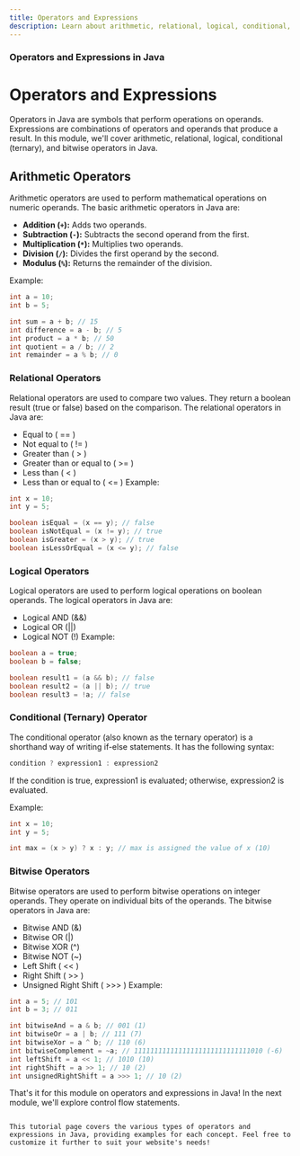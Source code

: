 ```yaml
---
title: Operators and Expressions
description: Learn about arithmetic, relational, logical, conditional, and bitwise operators in Java programming.
---
```

### Operators and Expressions in Java
# Operators and Expressions

Operators in Java are symbols that perform operations on operands. Expressions are combinations of operators and operands that produce a result. In this module, we'll cover arithmetic, relational, logical, conditional (ternary), and bitwise operators in Java.


## Arithmetic Operators

Arithmetic operators are used to perform mathematical operations on numeric operands. The basic arithmetic operators in Java are:

- **Addition (`+`):** Adds two operands.
- **Subtraction (`-`):** Subtracts the second operand from the first.
- **Multiplication (`*`):** Multiplies two operands.
- **Division (`/`):** Divides the first operand by the second.
- **Modulus (`%`):** Returns the remainder of the division.

Example:

```java
int a = 10;
int b = 5;

int sum = a + b; // 15
int difference = a - b; // 5
int product = a * b; // 50
int quotient = a / b; // 2
int remainder = a % b; // 0
```
### Relational Operators
Relational operators are used to compare two values. They return a boolean result (true or false) based on the comparison. The relational operators in Java are:

- Equal to ( == )
- Not equal to ( != ) 
- Greater than ( > )
- Greater than or equal to ( >= )
- Less than ( < )
- Less than or equal to ( <= )
Example:

```java
int x = 10;
int y = 5;

boolean isEqual = (x == y); // false
boolean isNotEqual = (x != y); // true
boolean isGreater = (x > y); // true
boolean isLessOrEqual = (x <= y); // false
```
### Logical Operators
Logical operators are used to perform logical operations on boolean operands. The logical operators in Java are:

- Logical AND (&&)
- Logical OR (||)
- Logical NOT (!)
Example:

```java
boolean a = true;
boolean b = false;

boolean result1 = (a && b); // false
boolean result2 = (a || b); // true
boolean result3 = !a; // false
```
### Conditional (Ternary) Operator
The conditional operator (also known as the ternary operator) is a shorthand way of writing if-else statements. It has the following syntax:

```java
condition ? expression1 : expression2
```
If the condition is true, expression1 is evaluated; otherwise, expression2 is evaluated.

Example:

```java
int x = 10;
int y = 5;

int max = (x > y) ? x : y; // max is assigned the value of x (10)
```
### Bitwise Operators
Bitwise operators are used to perform bitwise operations on integer operands. They operate on individual bits of the operands. The bitwise operators in Java are:

- Bitwise AND (&)
- Bitwise OR (|)
- Bitwise XOR (^)
- Bitwise NOT (~)
- Left Shift ( << )
- Right Shift ( >> )
- Unsigned Right Shift ( >>> )
Example:

```java
int a = 5; // 101
int b = 3; // 011

int bitwiseAnd = a & b; // 001 (1)
int bitwiseOr = a | b; // 111 (7)
int bitwiseXor = a ^ b; // 110 (6)
int bitwiseComplement = ~a; // 11111111111111111111111111111010 (-6)
int leftShift = a << 1; // 1010 (10)
int rightShift = a >> 1; // 10 (2)
int unsignedRightShift = a >>> 1; // 10 (2)
```
That's it for this module on operators and expressions in Java! In the next module, we'll explore control flow statements.

```vbnet

This tutorial page covers the various types of operators and expressions in Java, providing examples for each concept. Feel free to customize it further to suit your website's needs!

```


